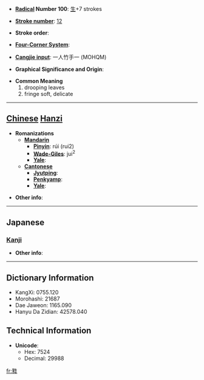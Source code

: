 * '''[[Wiktionary:Chinese radical index| Radical]] Number 100''': [[Wiktionary:Chinese radical index 生|生]]+7 strokes

* '''[[Wiktionary:Chinese total strokes index|Stroke number]]''': [[Wiktionary:Chinese total strokes index 12|12]]

* '''Stroke order''': 

* '''[[Wiktionary:Chinese four corner index|Four-Corner System]]''': 

* '''[[Wiktionary:Chinese Cangjie index|Cangjie input]]''': 一人竹手一 (MOHQM)

* '''Graphical Significance and Origin''': 

* '''Common Meaning'''
*#drooping leaves
*# fringe soft, delicate


----

== [[Chinese]] [[Hanzi]] ==

* '''Romanizations'''
** '''[[Mandarin]]'''
*** '''[[Pinyin]]''': rúi (rui2)
*** '''[[Wade-Giles]]''': jui<sup>2</sup>
*** '''[[Yale]]''': 
** '''[[Cantonese]]'''
*** '''[[Jyutping]]''':
*** '''[[Penkyamp]]''': 
*** '''[[Yale]]''': 

* '''Other info''': 

----

==Japanese==
===[[Kanji]]===
{{kanji|on readings=[[ずい]] (zui), [[に]] (ni)
|kun readings=
}}

* '''Other info''':  

----

== Dictionary Information ==

* KangXi: 0755.120
* Morohashi: 21687
* Dae Jaweon: 1165.090
* Hanyu Da Zidian: 42578.040

== Technical Information ==

* '''Unicode''':
** Hex: 7524
** Decimal: 29988

[[fr:甤]]